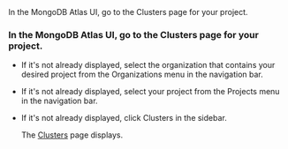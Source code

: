 <Step>
  In the MongoDB Atlas UI, go to the <Guilabel>Clusters</Guilabel> page for your project.

  ### In the MongoDB Atlas UI, go to the <Guilabel>Clusters</Guilabel> page for your project.

  <Include source="/includes/atlas-nav/fact-nav-preview.mdx" />

  * If it's not already displayed, select the organization that
    contains your desired project from the <SubstitutionReference name="ui-org-menu"><IconMms target="office" /> <Guilabel>Organizations</Guilabel> menu</SubstitutionReference> in the
    navigation bar.

  * If it's not already displayed, select your project
    from the <Guilabel>Projects</Guilabel> menu in the navigation bar.

  * If it's not already displayed, click <Guilabel>Clusters</Guilabel> in the
    sidebar.

    The [Clusters](https://cloud.mongodb.com/go?l=https%3A%2F%2Fcloud.mongodb.com%2Fv2%2F%3Cproject%3E%23%2Fclusters) page displays.
</Step>

